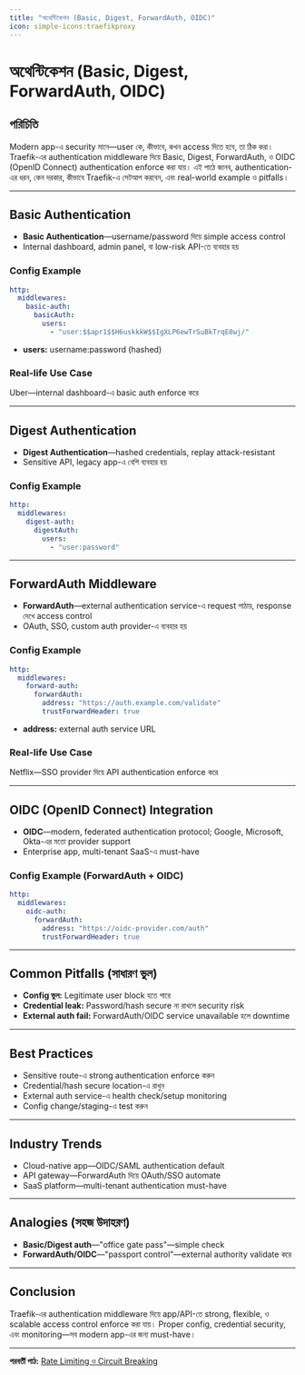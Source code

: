 ```yaml
---
title: "অথেন্টিকেশন (Basic, Digest, ForwardAuth, OIDC)"
icon: simple-icons:traefikproxy
---
```


# অথেন্টিকেশন (Basic, Digest, ForwardAuth, OIDC)

## পরিচিতি

Modern app-এ security মানে—user কে, কীভাবে, কখন access দিতে হবে, তা ঠিক করা। Traefik-এর authentication middleware দিয়ে Basic, Digest, ForwardAuth, ও OIDC (OpenID Connect) authentication enforce করা যায়। এই পাঠে জানব, authentication-এর ধরন, কেন দরকার, কীভাবে Traefik-এ সেটআপ করবেন, এবং real-world example ও pitfalls।

---

## Basic Authentication

- **Basic Authentication**—username/password দিয়ে simple access control
- Internal dashboard, admin panel, বা low-risk API-তে ব্যবহার হয়

### Config Example

```yaml
http:
  middlewares:
    basic-auth:
      basicAuth:
        users:
          - "user:$$apr1$$H6uskkkW$$IgXLP6ewTrSuBkTrqE8wj/"
```

- **users:** username:password (hashed)

### Real-life Use Case
Uber—internal dashboard-এ basic auth enforce করে

---

## Digest Authentication

- **Digest Authentication**—hashed credentials, replay attack-resistant
- Sensitive API, legacy app-এ বেশি ব্যবহার হয়

### Config Example

```yaml
http:
  middlewares:
    digest-auth:
      digestAuth:
        users:
          - "user:password"
```

---

## ForwardAuth Middleware

- **ForwardAuth**—external authentication service-এ request পাঠায়, response দেখে access control
- OAuth, SSO, custom auth provider-এ ব্যবহার হয়

### Config Example

```yaml
http:
  middlewares:
    forward-auth:
      forwardAuth:
        address: "https://auth.example.com/validate"
        trustForwardHeader: true
```

- **address:** external auth service URL

### Real-life Use Case
Netflix—SSO provider দিয়ে API authentication enforce করে

---

## OIDC (OpenID Connect) Integration

- **OIDC**—modern, federated authentication protocol; Google, Microsoft, Okta-এর মতো provider support
- Enterprise app, multi-tenant SaaS-এ must-have

### Config Example (ForwardAuth + OIDC)

```yaml
http:
  middlewares:
    oidc-auth:
      forwardAuth:
        address: "https://oidc-provider.com/auth"
        trustForwardHeader: true
```

---

## Common Pitfalls (সাধারণ ভুল)

- **Config ভুল:** Legitimate user block হতে পারে
- **Credential leak:** Password/hash secure না রাখলে security risk
- **External auth fail:** ForwardAuth/OIDC service unavailable হলে downtime

---

## Best Practices

- Sensitive route-এ strong authentication enforce করুন
- Credential/hash secure location-এ রাখুন
- External auth service-এ health check/setup monitoring
- Config change/staging-এ test করুন

---

## Industry Trends

- Cloud-native app—OIDC/SAML authentication default
- API gateway—ForwardAuth দিয়ে OAuth/SSO automate
- SaaS platform—multi-tenant authentication must-have

---

## Analogies (সহজ উদাহরণ)

- **Basic/Digest auth**—"office gate pass"—simple check
- **ForwardAuth/OIDC**—"passport control"—external authority validate করে

---

## Conclusion

Traefik-এর authentication middleware দিয়ে app/API-তে strong, flexible, ও scalable access control enforce করা যায়। Proper config, credential security, এবং monitoring—সব modern app-এর জন্য must-have।

---

**পরবর্তী পাঠ:** [Rate Limiting ও Circuit Breaking](/traefik/rate-limit-circuit)

